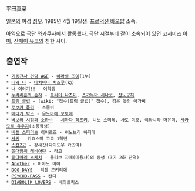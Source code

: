 平田真菜

[[일본]]의 여성 [[성우]]. 1985년 4월 19일생. [[프로덕션 바오밥]] 소속.

아역으로 극단 와카쿠사에서 활동했다. 극단 시절부터 같이 소속되어 있던 [[코시미즈 아미]], [[산페이 유코]]와 친한 사이.

== 출연작 ==
 * [[기동전사 건담 AGE]] - [[아라벨 조이]](1부)
 * [[너와 나]] - [[타치바나 치즈루]](幼)
 * [[내 이야기!!]] - 여학생
 * [[누라리횬의 손자]] - [[토리이 나츠미]], [[스가누마 시나코]], [[산노구치]]
 * [[드림 클럽]] - [wiki: "접수(드림 클럽)" 접수], 검은 옷의 아가씨
 * [[로보카 폴리]] - 스쿨비
 * [[메다카 박스]] - [[유노마에 오토메]]
 * [[바보와 시험과 소환수]] - [[시마다 하즈키]], 니노 스미레, 사토 미호, 이와시타 마유미, [[사카모토 유우지]](초등학생)
 * [[배틀 스피리츠]] 히어로즈 - 히노보리 하지메
 * [[사키(만화)|사키]] - 키요스미 고교 1학년
 * [[스캔2고]] - 강새찬(다이도우 카즈야)
 * [[절대방위 레비아탄]] - 라고
 * [[히다마리 스케치]] - 올리브 자매(미용사)의 동생 (3기 2화 단역)
 * [[Another]] - 아야노 아야
 * [[DOG DAYS]] - 리젤 콘키리에
 * [[PSYCHO-PASS]] - 캔디
 * [[DIABOLIK LOVERS]] - 베아트릭스

